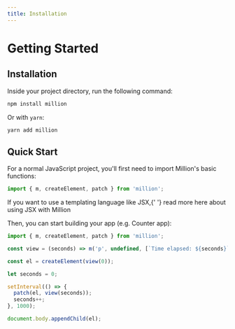 ```yaml
---
title: Installation
---
```



# Getting Started

## Installation

Inside your project directory, run the following command:

```sh
npm install million
```

Or with `yarn`:

```sh
yarn add million
```

## Quick Start

For a normal JavaScript project, you'll first need to import Million's basic functions:

```js
import { m, createElement, patch } from 'million';
```

<Callout>
  If you want to use a templating language like JSX,{' '}
  <Link href="/docs/advanced/using-jsx">read more here</Link> about using JSX
  with Million
</Callout>

Then, you can start building your app (e.g. Counter app):

```js
import { m, createElement, patch } from 'million';

const view = (seconds) => m('p', undefined, [`Time elapsed: ${seconds}`]);

const el = createElement(view(0));

let seconds = 0;

setInterval(() => {
  patch(el, view(seconds));
  seconds++;
}, 1000);

document.body.appendChild(el);
```

<Counter />
